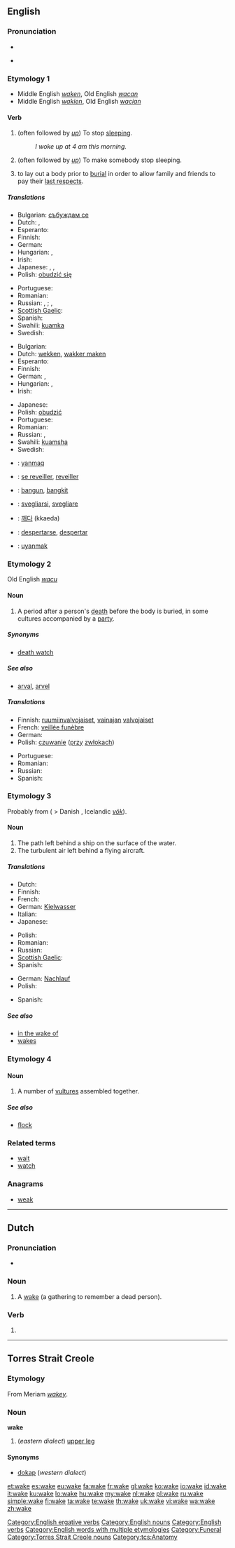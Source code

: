 ==English==

===Pronunciation===
* {{IPA|/'weɪk/}}
* {{audio|en-us-wake.ogg|Audio (US)}}
*: {{rhymes|eɪk}}

===Etymology 1===
* Middle English ''[[waken]]'', Old English ''[[wacan]]''
* Middle English ''[[wakien]]'', Old English ''[[wacian]]''

====Verb====
{{en-verb|wakes|waking|'''[[woke]] '''or''' [[waked]]'''|'''[[woken]] '''or''' [[waked]]'''}}

# {{intransitive}} (often followed by ''[[up]]'') To stop [[sleep]]ing.
#: ''I woke up at 4 am this morning.''
# {{transitive}} (often followed by ''[[up]]'') To make somebody stop sleeping.
# to lay out a body prior to [[burial]] in order to allow family and friends to pay their [[last respects]].

=====Translations=====
{{trans-top|to stop sleeping}}
* Bulgarian: [[събуждам се]]
* Dutch: {{t+|nl|ontwaken}}, {{t-|nl|wakker worden}}
* Esperanto: {{t-|eo|vekiĝi|xs=Esperanto}}
* Finnish: {{t-|fi|herätä}}
* German: {{t+|de|aufwachen}}
* Hungarian: {{t+|hu|felébred}},  {{t+|hu|felkel}}
* Irish: {{t-|ga|dúisigh|xs=Irish}}
* Japanese: {{t-|ja|目覚める|tr=mezameru}}, {{t-|ja|起きる|tr=okiru}}, {{t|ja|目が覚める|tr= me ga sameru}}
* Polish: [[obudzić się]]
{{trans-mid}}
* Portuguese: {{t+|pt|acordar}}
* Romanian: {{t|ro|trezi}}
* Russian: {{t+|ru|просыпаться|tr=prosypát's'a}} {{impf}}, {{t+|ru|проснуться|tr=prosnút's'a}} {{pf}}; {{t|ru|пробуждаться|tr=probuždát's'a}} {{impf}}, {{t|ru|пробудиться|tr=probudít's'a}} {{pf}}
* [[Scottish Gaelic]]: {{t-|gd|dùisg|xs=Scottish Gaelic}}
* Spanish: {{t-|es|despertar}}
* Swahili: [[kuamka]]
* Swedish: {{t+|sv|vakna}}
{{trans-bottom}}

{{trans-top|to make somebody stop sleeping}}
* Bulgarian: {{t+|bg|събуждам}}
* Dutch: [[wekken]], [[wakker maken]]
* Esperanto: {{t-|eo|veki|xs=Esperanto}}
* Finnish: {{t+|fi|herättää}}
* German: {{t+|de|aufwecken}}, {{t+|de|wecken}}
* Hungarian: {{t+|hu|felébreszt}},  {{t|hu|felkelt}}
* Irish: {{t-|ga|dúisigh|xs=Irish}}
{{trans-mid}}
* Japanese: {{t-|ja|起こす|tr=okosu}}
* Polish: [[obudzić]]
* Portuguese: {{t+|pt|acordar}}
* Romanian: {{t|ro|trezi}}
* Russian: {{t+|ru|будить|tr=budít'}} {{impf}}, {{t|ru|разбудить|tr=razbudít'}} {{pf}}
* Swahili: [[kuamsha]]
* Swedish: {{t+|sv|väcka}}
{{trans-bottom}}

{{checktrans-top}}
* {{ttbc|Crimean Tatar}}: [[yanmaq]]
* {{ttbc|French}}: [[se reveiller]], [[reveiller]]
* {{ttbc|Indonesian}}: [[bangun]], [[bangkit]]
{{trans-mid}}
* {{ttbc|Italian}}: [[svegliarsi]], [[svegliare]]
* {{ttbc|Korean}}: [[깨다]] (kkaeda)
* {{ttbc|Spanish}}: [[despertarse]], [[despertar]]
* {{ttbc|Turkish}}: [[uyanmak]]
{{trans-bottom}}

===Etymology 2===
Old English ''[[wacu]]''

====Noun====
{{en-noun}}

# A period after a person's [[death]] before the body is buried, in some cultures accompanied by a [[party]].

=====Synonyms=====
* [[death watch]]

=====See also=====
* [[arval]], [[arvel]]

=====Translations=====
{{trans-top|period after death}}
* Finnish: [[ruumiinvalvojaiset]], [[vainajan]] [[valvojaiset]]
* French: [[veillée funèbre]]
* German: {{t+|de|Totenwache|f}}
* Polish: [[czuwanie]] ([[przy]] [[zwłoki|zwłokach]]) {{n}}
{{trans-mid}}
* Portuguese: {{t+|pt|velório|m}}
* Romanian: {{t|ro|priveghi|n}}
* Russian: {{t+|ru|поминки|f|p|tr=pomínki}}
* Spanish: {{t+|es|vigilia|f}}
{{trans-bottom}}

===Etymology 3===
Probably {{etyl|gml}} from {{etyl|non}} {{term|vǫk||a hole in the ice}} ( > Danish {{term|våge}}, Icelandic ''[[vök]]'').

====Noun====
{{en-noun}}

# The path left behind a ship on the surface of the water.
# The turbulent air left behind a flying aircraft.

=====Translations=====
{{trans-top|path left behind a ship on the surface of the water}}
* Dutch: {{t-|nl|kielzog|n}}
* Finnish: {{t-|fi|vanavesi}}
* French: {{t+|fr|sillage|m}}
* German: [[Kielwasser]] {{n}}
* Italian: {{t-|it|scia}}
* Japanese: {{t|ja|航跡|tr=kōseki}}
{{trans-mid}}
* Polish: {{t-|pl|kilwater|m}}
* Romanian: {{t+|ro|siaj|n}}
* Russian: {{t+|ru|кильватер|m|tr=kil'váter}}
* [[Scottish Gaelic]]: {{t-|gd|uisge-stiùireach|m|xs=Scottish Gaelic}}
* Spanish: {{t|es|estela|f}}
{{trans-bottom}}

{{trans-top|turbulent air left behind a flying aircraft}}
* German: [[Nachlauf]] {{m}}
* Polish: {{t-|pl|smuga kondensacyjna|f}}
{{trans-mid}}
* Spanish: {{t|es|estela|f}}
{{trans-bottom}}

=====See also=====
* [[in the wake of]]
* [[wakes]]

===Etymology 4===

====Noun====
{{en-noun}}

# A number of [[vultures]] assembled together.

=====See also=====
* [[flock]]

===Related terms===
* [[wait]]
* [[watch]]

===Anagrams===
* [[weak]]

[[Category:English ergative verbs]]
[[Category:English nouns]]
[[Category:English verbs]]
[[Category:English words with multiple etymologies]]
[[Category:Funeral]]

----

==Dutch==

===Pronunciation===
* {{IPA|/'waː.kə/|lang=nl}}

===Noun===
{{nl-noun|g=f|waken|-}}

# A [[#English|wake]] (a gathering to remember a dead person).

===Verb===
{{infl|nl}}

# {{nl-verb-form|n=sg|t=pres|m=subj|waken}}

----

==Torres Strait Creole==

===Etymology===
From Meriam ''[[wakey]]''.

===Noun===
'''wake'''

# (''eastern dialect'') [[upper leg]]

====Synonyms====
* [[dokap]] (''western dialect'')

[[Category:Torres Strait Creole nouns]]
[[Category:tcs:Anatomy]]

[[et:wake]]
[[es:wake]]
[[eu:wake]]
[[fa:wake]]
[[fr:wake]]
[[gl:wake]]
[[ko:wake]]
[[io:wake]]
[[id:wake]]
[[it:wake]]
[[ku:wake]]
[[lo:wake]]
[[hu:wake]]
[[my:wake]]
[[nl:wake]]
[[pl:wake]]
[[ru:wake]]
[[simple:wake]]
[[fi:wake]]
[[ta:wake]]
[[te:wake]]
[[th:wake]]
[[uk:wake]]
[[vi:wake]]
[[wa:wake]]
[[zh:wake]]
